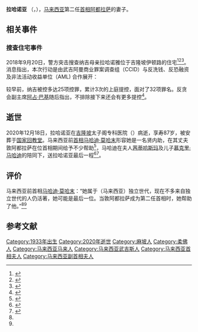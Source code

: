 {{short description|}}
{{Use dmy dates|date=October 2014}}
{{Malay name|Rahah|Noah}}
{{Infobox Officeholder
| honorific-prefix    = [[馬來語稱謂列表|最受眷佑的]] [[敦_(頭銜)|敦]]
|name = 拉哈·诺亚
|original_name = {{lang|ms|Rahah binti Mohamed Noah}}
| image               = 
| image_size          = 
| caption             = 
| birth_name          = 
| birth_date          = {{Birth date|1933|6|11|df=y}}
| birth_place         = [[英属马来亚|英属马来亚]][[马来属邦|马来属邦]][[柔佛州|柔佛州]][[麻坡|麻坡]]
| occupation          = 

| office              = {{flagicon|MYS}}[[马来西亚首相夫人|马来西亚首相夫人]]
| monarch             = 
| primeminister       = 
| term_start          = 1970年9月22日
| term_end            = 1976年1月14日
| predecessor         = {{le|莎莉法罗兹雅|Sharifah Rodziah Syed Alwi Barakbah}}
| successor           = {{le|苏海拉诺亚|Suhailah Noah}}

| birthname           = 
| spouse              = {{marriage|[[敦阿都拉萨|敦阿都拉萨]]|1952年9月4日|1976年1月14日}}
| children            = 5
| father              = {{le|莫哈末诺亚奥马|Mohamad Noah Omar}}
| signature           = 
| website             = 
| footnotes           = 
| death_date          = {{Death date and age|2020|12|18|1933|6|11|df=y}}
| death_place         = {{MYS}}[[吉隆坡|吉隆坡]]太子阁医疗中心
| resting_place       = {{MYS}}[[吉隆坡|吉隆坡]][[国家回教堂|国家回教堂]]{{le|英雄墓园|Makam Pahlawan}}
}}

'''拉哈诺亚''' （{{lang-ms|Rahah binti Mohamed Noah}}，{{bd|1933年|6月1日|2020年|12月18日|catIdx=E}}），[[马来西亚|马来西亚]]第二任[[马来西亚首相|首相]][[敦阿都拉萨|阿都拉萨]]的妻子。

==相关事件==
===搜查住宅事件===
{{main|一个马来西亚发展有限公司丑闻}} 
2018年9月20日，警方突击搜查纳吉母亲拉哈诺雅位于吉隆坡伊顿路的住宅<ref>{{Cite web|title=搜查纳吉母亲家，惟警方空手而归|url=https://www.malaysiakini.com/news/443983|access-date=|date=2018-09-20|work=Malaysiakini|archive-date=2022-05-03|archive-url=https://web.archive.org/web/20220503100734/https://www.malaysiakini.com/news/443983}}</ref><ref>{{Cite web|title=纳吉面控之际 警拉队突袭其母亲住宅搜查|url=https://www.orientaldaily.com.my/news/society/2018/09/20/260561|access-date=|date=2018-09-20|work=東方網 馬來西亞東方日報|language=zh-Hans|archive-date=2022-05-03|archive-url=https://web.archive.org/web/20220503100735/https://www.orientaldaily.com.my/news/society/2018/09/20/260561}}</ref><ref>{{Cite web|title=搜查纳吉母亲住家 警一无所获|url=https://www.kwongwah.com.my/20180920/%e6%90%9c%e6%9f%a5%e7%ba%b3%e5%90%89%e6%af%8d%e4%ba%b2%e4%bd%8f%e5%ae%b6-%e8%ad%a6%e4%b8%80%e6%97%a0%e6%89%80%e8%8e%b7/|access-date=|date=2018-09-20|work=光华网|language=en-US|archive-date=2022-05-03|archive-url=https://web.archive.org/web/20220503100729/https://www.kwongwah.com.my/20180920/%E6%90%9C%E6%9F%A5%E7%BA%B3%E5%90%89%E6%AF%8D%E4%BA%B2%E4%BD%8F%E5%AE%B6-%E8%AD%A6%E4%B8%80%E6%97%A0%E6%89%80%E8%8E%B7/}}</ref>。消息指出，本次行动是由武吉阿曼商业罪案调查组（CCID）与反洗钱、反恐融资及非法活动收益单位（AML) 合作展开：{{cquote|搜查团队接获武吉阿曼商业罪案调查组通报，指纳吉在该住宅藏有一定数额的现款。于是，便从昨日开始计划搜查拉哈诺雅住宅。}}{{cquote|相关现款相信是与[[一個馬來西亞發展有限公司|一马公司]]有关。不过，他们没有发现要找的东西，而倍感失望。}}

较早前，纳吉被控多达25项控罪，累计3次的上庭提控，面对了32项罪名。反贪会副主席[[阿占·巴基|阿占·巴基]]随后指出，不排除接下来还会有更多提控<ref>{{Cite web|title=反贪会不排除继续提控纳吉夫妇|url=https://www.malaysiakini.com/news/443976|access-date=|date=2018-09-20|work=Malaysiakini|archive-date=2022-05-03|archive-url=https://web.archive.org/web/20220503100735/https://www.malaysiakini.com/news/443976}}</ref>。

==逝世==
2020年12月18日，拉哈诺亚在[[吉隆坡|吉隆坡]]太子阁专科医院（{{Lang|en|Prince Court Medical Centre}}）病逝，享寿87岁，被安葬于[[国家回教堂|国家回教堂]]{{le|英雄墓园|Makam Pahlawan}}。马来西亚前[[马来西亚首相|首相]][[马哈迪·莫哈末|马哈迪·莫哈末]]形容她是一名贤内助，在其丈夫敦阿都拉萨在位首相期间给予不少帮助<ref name=":2">{{Cite web|title=“敦拉哈为国贡献良多” 敦马瞻仰遗容潸然泪下 精彩大马|url=https://www.cincainews.com/news/malaysia/2020/12/19/tun-rahahs-demise-a-big-loss-to-the-nation-says-dr-mahathir/1933431|accessdate=2020-12-20|last=马新社|first=2020年 12月 19日 星期六 04:14 下午 Myt|work=www.cincainews.com}}</ref>，马哈迪在夫人[[茜蒂哈斯玛|茜蒂哈斯玛]]及儿子[[慕克里·马哈迪|慕克里·马哈迪]]的陪同下，送拉哈诺亚最后一程<ref name="diednumber">{{Cite web|title=政治立场势同水火 敦马现身葬礼慰问纳吉 国内|url=https://www.orientaldaily.com.my/news/nation/2020/12/19/381862|accessdate=2020-12-20|work=東方網 馬來西亞東方日報|language=zh-Hans|archive-date=2022-05-24|archive-url=https://web.archive.org/web/20220524023557/https://www.orientaldaily.com.my/news/nation/2020/12/19/381862}}</ref><ref>{{Cite web|title=马哈迪出席拉哈诺雅葬礼，与纳吉有短暂交流|url=https://www.malaysiakini.com/news/555846|accessdate=2020-12-20|date=2020-12-19|work=Malaysiakini|language=zh|archive-date=2020-12-19|archive-url=https://web.archive.org/web/20201219031829/https://www.malaysiakini.com/news/555846|dead-url=no}}</ref>。

==评价==
马来西亚前首相[[马哈迪·莫哈末|马哈迪·莫哈末]]：“她属于（马来西亚）独立世代，现在不多来自独立世代的人仍活著，她可能是最后一位。当敦阿都拉萨成为第二任首相时，她帮助了他。”<ref name=":2"/><ref name="diednumber"/>

==参考文献==
{{reflist}}

<!-- do not sort on patronymic, sort on Rahah -->
{{Authority control}}
{{DEFAULTSORT:Noah, Rahah}}
[[Category:1933年出生|Category:1933年出生]]
[[Category:2020年逝世|Category:2020年逝世]]
[[Category:麻坡人|Category:麻坡人]]
[[Category:柔佛人|Category:柔佛人]]
[[Category:马来西亚马来人|Category:马来西亚马来人]]
[[Category:马来西亚武吉斯人|Category:马来西亚武吉斯人]]
[[Category:马来西亚首相夫人|Category:马来西亚首相夫人]]
[[Category:马来西亚副首相夫人|Category:马来西亚副首相夫人]]